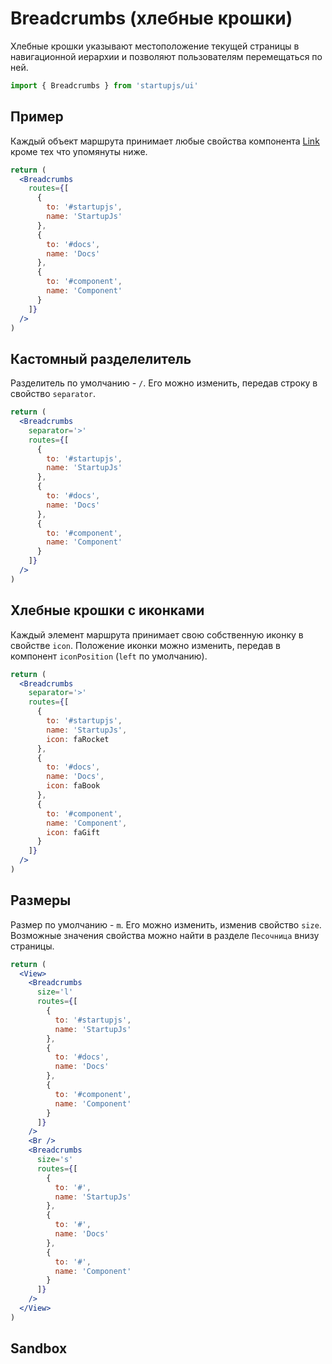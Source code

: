 
# Breadcrumbs (хлебные крошки)

Хлебные крошки указывают местоположение текущей страницы в навигационной иерархии и позволяют пользователям перемещаться по ней.

```jsx
import { Breadcrumbs } from 'startupjs/ui'
```

## Пример

Каждый объект маршрута принимает любые свойства компонента [Link](/docs/components/Link) кроме тех что упомянуты ниже.

```jsx example
return (
  <Breadcrumbs
    routes={[
      {
        to: '#startupjs',
        name: 'StartupJs'
      },
      {
        to: '#docs',
        name: 'Docs'
      },
      {
        to: '#component',
        name: 'Component'
      }
    ]}
  />
)
```


## Кастомный разделелитель

Разделитель по умолчанию - `/`. Его можно изменить, передав строку в свойство `separator`.

```jsx example
return (
  <Breadcrumbs
    separator='>'
    routes={[
      {
        to: '#startupjs',
        name: 'StartupJs'
      },
      {
        to: '#docs',
        name: 'Docs'
      },
      {
        to: '#component',
        name: 'Component'
      }
    ]}
  />
)
```

## Хлебные крошки с иконками
Каждый элемент маршрута принимает свою собственную иконку в свойстве `icon`. Положение иконки можно изменить, передав в компонент `iconPosition` (`left` по умолчанию).

```jsx example
return (
  <Breadcrumbs
    separator='>'
    routes={[
      {
        to: '#startupjs',
        name: 'StartupJs',
        icon: faRocket
      },
      {
        to: '#docs',
        name: 'Docs',
        icon: faBook
      },
      {
        to: '#component',
        name: 'Component',
        icon: faGift
      }
    ]}
  />
)
```

## Размеры

Размер по умолчанию - `m`. Его можно изменить, изменив свойство `size`. Возможные значения свойства можно найти в разделе `Песочница` внизу страницы.

```jsx example
return (
  <View>
    <Breadcrumbs
      size='l'
      routes={[
        {
          to: '#startupjs',
          name: 'StartupJs'
        },
        {
          to: '#docs',
          name: 'Docs'
        },
        {
          to: '#component',
          name: 'Component'
        }
      ]}
    />
    <Br />
    <Breadcrumbs
      size='s'
      routes={[
        {
          to: '#',
          name: 'StartupJs'
        },
        {
          to: '#',
          name: 'Docs'
        },
        {
          to: '#',
          name: 'Component'
        }
      ]}
    />
  </View>
)
```

## Sandbox

<Sandbox Component={Breadcrumbs} />
